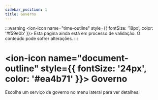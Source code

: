 ---
sidebar_position: 1
title: Governo
---

:::warning
<ion-icon name="time-outline" style={{ fontSize: '18px', color: '#f59e0b' }}></ion-icon> Esta página ainda está em processo de validação. O conteúdo pode sofrer alterações.
:::

# <ion-icon name="document-outline" style={{ fontSize: '24px', color: '#ea4b71' }}></ion-icon> Governo

Escolha um serviço de governo no menu lateral para ver detalhes.

